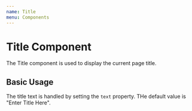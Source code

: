 ```yaml
---
name: Title
menu: Components
---
```



# Title Component

The Title component is used to display the current page title.

<Props of={Title} />

## Basic Usage

The title text is handled by setting the `text` property. THe default value is "Enter Title Here".

<Playground>
  <Title text="I am a Title" />
</Playground>
